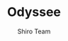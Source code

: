 ---
title: "Odyssee"
description: "Back in March 2020, the shiro team invited 50 people from across the world to record their experiences—their activities and their feelings—for 30 days during the (first) peak of the pandemic."
author: ["Shiro Team"]
editors: ["Jenny Williams", "Winston Ni", "Rahul Ramarao"]
publishedDate: "2024-03-20"
section: "Culture"
image_path: "public/images/odyssee-thumb.jpg"
external_link: "http://odyssee.community/"
layout: "image"
order: -1
---